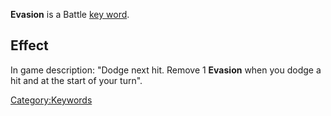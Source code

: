 '''Evasion''' is a Battle [[Key Words|key word]].

==Effect==
In game description: "Dodge next hit. Remove 1 '''Evasion''' when you dodge a hit and at the start of your turn".


[[Category:Keywords]]
